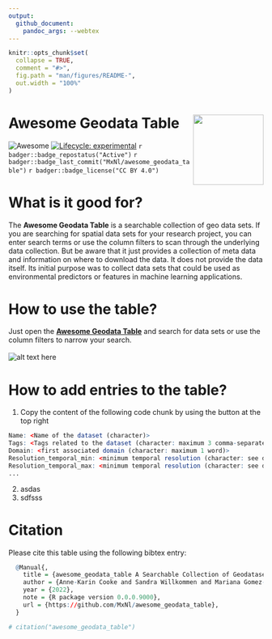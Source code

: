 ```yaml
---
output: 
  github_document:
    pandoc_args: --webtex
---
```


<!-- README.md is generated from README.Rmd. Please edit that file -->

```r
knitr::opts_chunk$set(
  collapse = TRUE,
  comment = "#>",
  fig.path = "man/figures/README-",
  out.width = "100%"
)
```

# Awesome Geodata Table <img src='man/figures/eumohp_logo_wo_outline.png' align="right" height="139"/>

<!-- badges: start -->
![Awesome](https://cdn.rawgit.com/sindresorhus/awesome/d7305f38d29fed78fa85652e3a63e154dd8e8829/media/badge.svg)
[![Lifecycle: experimental](https://img.shields.io/badge/lifecycle-experimental-orange.svg)](https://lifecycle.r-lib.org/articles/stages.html#experimental)
`r badger::badge_repostatus("Active")`
`r badger::badge_last_commit("MxNl/awesome_geodata_table")`
`r badger::badge_license("CC BY 4.0")`
<!-- badges: end -->

# What is it good for?

The **Awesome Geodata Table** is a searchable collection of geo data sets. If you are searching for spatial data sets for your research project, you can enter search terms or use the column filters to scan through the underlying data collection. But be aware that it just provides a collection of meta data and information on where to download the data. It does not provide the data itself. Its initial purpose was to collect data sets that could be used as environmental predictors or features in machine learning applications.

# How to use the table?

Just open the [**Awesome Geodata Table**](https://mxnl.github.io/awesome_geodata_table/) and search for data sets or use the column filters to narrow your search.
<br><br>
![alt text here](man/figures/awesomegeodatatable_howto.gif)


# How to add entries to the table?

  1. Copy the content of the following code chunk by using the button at the top right
```r
Name: <Name of the dataset (character)>
Tags: <Tags related to the dataset (character: maximum 3 comma-separated tags)>
Domain: <first associated domain (character: maximum 1 word)>
Resolution_temporal_min: <minimum temporal resolution (character: see details)>
Resolution_temporal_max: <minimum temporal resolution (character: see details)>
...
```
  
  2. asdas
  3. sdfsss


# Citation

Please cite this table using the following bibtex entry:
```r
  @Manual{,
    title = {awesome_geodata_table A Searchable Collection of Geodatasets Maintained by its Community},
    author = {Anne-Karin Cooke and Sandra Willkommen and Mariana Gomez-Ospina and Maximilian Nölscher},
    year = {2022},
    note = {R package version 0.0.0.9000},
    url = {https://github.com/MxNl/awesome_geodata_table},
  }
```



```r
# citation("awesome_geodata_table")
```
